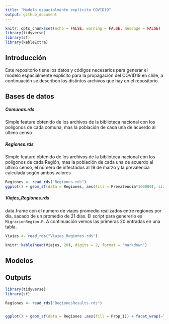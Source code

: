 ```yaml
---
title: "Modelo espacialmente explícito COVID19"
output: github_document
---
```


```r
knitr::opts_chunk$set(echo = FALSE, warning = FALSE, message = FALSE)
library(tidyverse)
library(sf)
library(kableExtra)
```

## Introducción

Este repositorio tiene los datos y códigos necesarios para generar el modelo espacialmente explicito para la propagación del COVID19 en chile, a continuación se describen los distintos archivos que hay en el repositorio.

## Bases de datos

##### Comunas.rds

Simple feature obtenido de los archivos de la biblioteca nacional con los poligonos de cada comuna, mas la población de cada una de acuerdo al último censo


##### Regiones.rds

Simple feature obtenido de los archivos de la biblioteca nacional con los poligonos de cada Región, mas la población de cada una de acuerdo al último censo, el número de infectados al 19 de marzo y la prevalencia calculada según ambos valores

```r
Regiones <- read_rds("Regiones.rds")
ggplot() + geom_sf(data = Regiones, aes(fill = Prevalencia*100000), size = 0.05) + theme_bw() + scale_fill_gradient2(high = scales::muted("red"), low = scales::muted("blue") ,midpoint =  2,label = scales::comma, name = "Prevalencia") + ggtitle("Prevalencia cada 100,000 habitantes")
```

##### Viajes_Regiones.rds

data.frame con el numero de viajes promedio realizados entre regiones por día, sacado de un promedio de 21 días. El script para genererlo es `MigracionRegion.R`. A continuación vemos las primeras 20 entradas en una tabla.

```r
Viajes <- read_rds("Viajes_Regiones.rds")

knitr::kable(head(Viajes, 20), digits = 2, format = "markdown")
```




## Modelos



## Outputs

```r
library(tidyverse)
library(sf)

Regiones <- read_rds("RegionesResults.rds")


ggplot() + geom_sf(data = Regiones ,aes(fill = Prop_I)) + facet_wrap(~Time) + theme_bw() + scale_fill_gradient2(high = scales::muted("red"), low = scales::muted("blue") ,midpoint =  0.2,label = scales::comma, name = "Prevalencia") 
```

